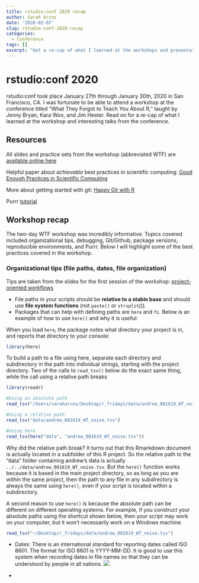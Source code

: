 ```yaml
---
title: rstudio:conf 2020 recap
author: Sarah Arcos
date: '2020-02-07'
slug: rstudio-conf-2020-recap
categories:
  - Conference
tags: []
excerpt: "Get a re-cap of what I learned at the workshops and presentations at rstudio:conf 2020 in San Francisco, CA."
---
```


# rstudio:conf 2020

rstudio:conf took place January 27th through January 30th, 2020 in San Francisco, CA. I was fortunate to be able to attend a workshop at the conference titled "What They Forgot to Teach You About R," taught by Jenny Bryan, Kara Woo, and Jim Hester. Read on for a re-cap of what I learned at the workshop and interesting talks from the conference.

## Resources

All slides and practice sets from the workshop (abbreviated WTF) are [available online here](https://rstudio-conf-2020.github.io/what-they-forgot/)

Helpful paper about _achievable_ best practices in scientific computing: [Good Enough Practices in Scientific Computing](http://swcarpentry.github.io/good-enough-practices-in-scientific-computing/)

More about getting started with git: [Happy Git with R](https://happygitwithr.com)

Purrr [tutorial](https://jennybc.github.io/purrr-tutorial/)

## Workshop recap

The two-day WTF workshop was incredibly informative. Topics covered included organizational tips, debugging, Git/Github, package versions, reproducible environments, and Purrr. Below I will highlight some of the best practices covered in the workshop.

### Organizational tips (file paths, dates, file organization)
Tips are taken from the slides for the first session of the workshop: [project-oriented workflows](https://rstudio-conf-2020.github.io/what-they-forgot/materials/project-oriented-workflow.pdf)

 - File paths in your scripts should be __relative to a stable base__ and should use __file system functions__ (not `paste()` or `strsplit`()).
 - Packages that can help with defining paths are `here` and `fs`. Below is an example of how to use `here()` and why it is useful:
 
When you load `here`, the package notes what directory your project is in, and reports that directory to your console:
```r
library(here)
```

To build a path to a file using here, separate each directory and subdirectory in the path into individual strings, starting with the project directory. Two of the calls to `read_tsv()` below do the exact same thing, while the call using a relative path breaks
```r
library(readr)

#Using an absolute path
read_tsv("/Users/saraharcos/Desktop/r_fridays/data/andrew_081619_WT_noise.tsv")

#Using a relative path
read_tsv("data/andrew_081619_WT_noise.tsv")

#Using here
read_tsv(here("data", "andrew_081619_WT_noise.tsv"))

```

Why did the relative path break? It turns out that this Rmarkdown document is actually located in a subfolder of this R project. So the relative path to the "data" folder containing andrew's data is actually `../../data/andrew_081619_WT_noise.tsv`. But the `here()` function works because it is based in the main project directory, so as long as you are within the same _project_, then the path to any file in any subdirectory is always the same using `here()`, even if your script is located within a subdirectory. 

A second reason to use `here()` is because the absolute path can be different on different operating systems. For example, if you construct your absolute paths using the shortcut shown below, then your script may work on your computer, but it won't necessarily work on a Windows machine.
```r
read_tsv("~/Desktop/r_fridays/data/andrew_081619_WT_noise.tsv")
```

 - Dates: There is an international standard for reporting dates called ISO 8601. The format for ISO 8601 is YYYY-MM-DD. It is good to use this system when recording dates in file names so that they can be understood by people in all nations. ![](https://raw.githubusercontent.com/saraharcos/r_fridays/master/figures/jenny_iso.png)
 
 -











